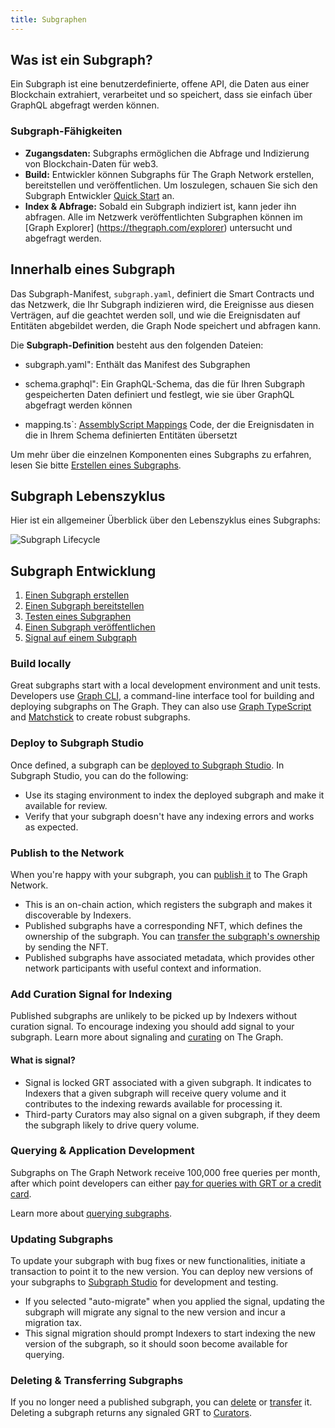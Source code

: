```yaml
---
title: Subgraphen
---
```


## Was ist ein Subgraph?

Ein Subgraph ist eine benutzerdefinierte, offene API, die Daten aus einer Blockchain extrahiert, verarbeitet und so speichert, dass sie einfach über GraphQL abgefragt werden können.

### Subgraph-Fähigkeiten

- **Zugangsdaten:** Subgraphs ermöglichen die Abfrage und Indizierung von Blockchain-Daten für web3.
- **Build:** Entwickler können Subgraphs für The Graph Network erstellen, bereitstellen und veröffentlichen. Um loszulegen, schauen Sie sich den Subgraph Entwickler [Quick Start](quick-start/) an.
- **Index & Abfrage:** Sobald ein Subgraph indiziert ist, kann jeder ihn abfragen. Alle im Netzwerk veröffentlichten Subgraphen können im [Graph Explorer] (https://thegraph.com/explorer) untersucht und abgefragt werden.

## Innerhalb eines Subgraph

Das Subgraph-Manifest, `subgraph.yaml`, definiert die Smart Contracts und das Netzwerk, die Ihr Subgraph indizieren wird, die Ereignisse aus diesen Verträgen, auf die geachtet werden soll, und wie die Ereignisdaten auf Entitäten abgebildet werden, die Graph Node speichert und abfragen kann.

Die **Subgraph-Definition** besteht aus den folgenden Dateien:

- subgraph.yaml": Enthält das Manifest des Subgraphen

- schema.graphql": Ein GraphQL-Schema, das die für Ihren Subgraph gespeicherten Daten definiert und festlegt, wie sie über GraphQL abgefragt werden können

- mapping.ts\`: [AssemblyScript Mappings](https://github.com/AssemblyScript/assemblyscript) Code, der die Ereignisdaten in die in Ihrem Schema definierten Entitäten übersetzt

Um mehr über die einzelnen Komponenten eines Subgraphs zu erfahren, lesen Sie bitte [Erstellen eines Subgraphs](/developing/creating-a-subgraph/).

## Subgraph Lebenszyklus

Hier ist ein allgemeiner Überblick über den Lebenszyklus eines Subgraphs:

![Subgraph Lifecycle](/img/subgraph-lifecycle.png)

## Subgraph Entwicklung

1. [Einen Subgraph erstellen](/entwickeln/einen-subgraph-erstellen/)
2. [Einen Subgraph bereitstellen](/deploying/deploying-a-subgraph-to-studio/)
3. [Testen eines Subgraphen](/deploying/subgraph-studio/#testing-your-subgraph-in-subgraph-studio)
4. [Einen Subgraph veröffentlichen](/subgraphs/developing/publishing/publishing-a-subgraph/)
5. [Signal auf einem Subgraph](/subgraphs/developing/publishing/publishing-a-subgraph/#adding-signal-to-your-subgraph)

### Build locally

Great subgraphs start with a local development environment and unit tests. Developers use [Graph CLI](https://github.com/graphprotocol/graph-tooling/tree/main/packages/cli), a command-line interface tool for building and deploying subgraphs on The Graph. They can also use [Graph TypeScript](/subgraphs/developing/creating/graph-ts/README/) and [Matchstick](/subgraphs/developing/creating/unit-testing-framework/) to create robust subgraphs.

### Deploy to Subgraph Studio

Once defined, a subgraph can be [deployed to Subgraph Studio](/deploying/deploying-a-subgraph-to-studio/). In Subgraph Studio, you can do the following:

- Use its staging environment to index the deployed subgraph and make it available for review.
- Verify that your subgraph doesn't have any indexing errors and works as expected.

### Publish to the Network

When you're happy with your subgraph, you can [publish it](/subgraphs/developing/publishing/publishing-a-subgraph/) to The Graph Network.

- This is an on-chain action, which registers the subgraph and makes it discoverable by Indexers.
- Published subgraphs have a corresponding NFT, which defines the ownership of the subgraph. You can [transfer the subgraph's ownership](/subgraphs/developing/managing/transferring-a-subgraph/) by sending the NFT.
- Published subgraphs have associated metadata, which provides other network participants with useful context and information.

### Add Curation Signal for Indexing

Published subgraphs are unlikely to be picked up by Indexers without curation signal. To encourage indexing you should add signal to your subgraph. Learn more about signaling and [curating](/resources/roles/curating/) on The Graph.

#### What is signal?

- Signal is locked GRT associated with a given subgraph. It indicates to Indexers that a given subgraph will receive query volume and it contributes to the indexing rewards available for processing it.
- Third-party Curators may also signal on a given subgraph, if they deem the subgraph likely to drive query volume.

### Querying & Application Development

Subgraphs on The Graph Network receive 100,000 free queries per month, after which point developers can either [pay for queries with GRT or a credit card](/subgraphs/billing/).

Learn more about [querying subgraphs](/subgraphs/querying/introduction/).

### Updating Subgraphs

To update your subgraph with bug fixes or new functionalities, initiate a transaction to point it to the new version. You can deploy new versions of your subgraphs to [Subgraph Studio](https://thegraph.com/studio/) for development and testing.

- If you selected "auto-migrate" when you applied the signal, updating the subgraph will migrate any signal to the new version and incur a migration tax.
- This signal migration should prompt Indexers to start indexing the new version of the subgraph, so it should soon become available for querying.

### Deleting & Transferring Subgraphs

If you no longer need a published subgraph, you can [delete](/subgraphs/developing/managing/deleting-a-subgraph/) or [transfer](/subgraphs/developing/managing/transferring-a-subgraph/) it. Deleting a subgraph returns any signaled GRT to [Curators](/resources/roles/curating/).
